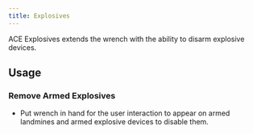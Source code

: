 ```yaml
---
title: Explosives
---
```


ACE Explosives extends the wrench with the ability to disarm explosive devices. 

## Usage

### Remove Armed Explosives

- Put wrench in hand for the user interaction to appear on armed landmines and armed explosive devices to disable them.
